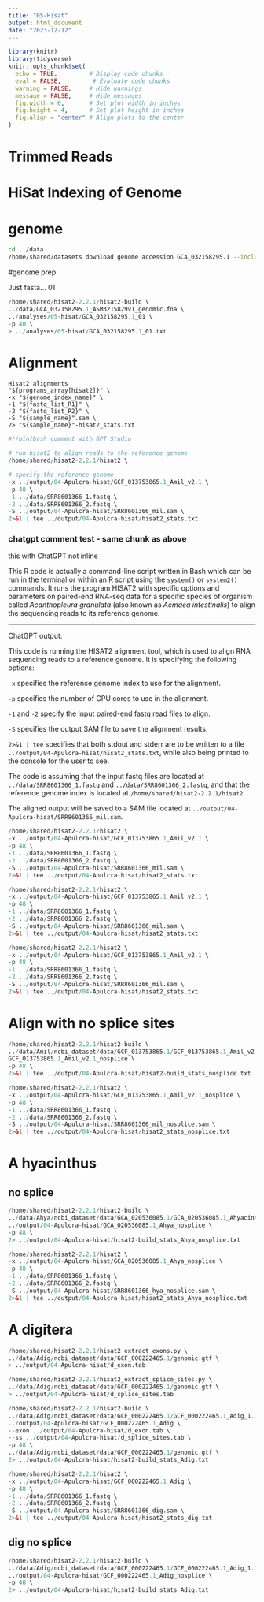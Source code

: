 ```yaml
---
title: "05-Hisat"
output: html_document
date: "2023-12-12"
---
```


```r
library(knitr)
library(tidyverse)
knitr::opts_chunk$set(
  echo = TRUE,         # Display code chunks
  eval = FALSE,         # Evaluate code chunks
  warning = FALSE,     # Hide warnings
  message = FALSE,     # Hide messages
  fig.width = 6,       # Set plot width in inches
  fig.height = 4,      # Set plot height in inches
  fig.align = "center" # Align plots to the center
)
```

# Trimmed Reads





# HiSat Indexing of Genome





# genome

```bash
cd ../data
/home/shared/datasets download genome accession GCA_032158295.1 --include gff3,rna,cds,protein,genome,seq-report
```




#genome prep

Just fasta... 01

```r
/home/shared/hisat2-2.2.1/hisat2-build \
../data/GCA_032158295.1_ASM3215829v1_genomic.fna \
../analyses/05-hisat/GCA_032158295.1_01 \
-p 40 \
> ../analyses/05-hisat/GCA_032158295.1_01.txt

```




# Alignment

```
Hisat2 alignments
"${programs_array[hisat2]}" \
-x "${genome_index_name}" \
-1 "${fastq_list_R1}" \
-2 "${fastq_list_R2}" \
-S "${sample_name}".sam \
2> "${sample_name}"-hisat2_stats.txt
```

```r
#!/bin/bash comment with GPT Studio

# run hisat2 to align reads to the reference genome
/home/shared/hisat2-2.2.1/hisat2 \

# specify the reference genome
-x ../output/04-Apulcra-hisat/GCF_013753865.1_Amil_v2.1 \
-p 48 \
-1 ../data/SRR8601366_1.fastq \
-2 ../data/SRR8601366_2.fastq \
-S ../output/04-Apulcra-hisat/SRR8601366_mil.sam \
2>&1 | tee ../output/04-Apulcra-hisat/hisat2_stats.txt

```


### chatgpt comment test - same chunk as above
this with ChatGPT not inline 



This R code is actually a command-line script written in Bash which can be run in the terminal or within an R script using the `system()` or `system2()` commands. It runs the program HISAT2 with specific options and parameters on paired-end RNA-seq data for a specific species of organism called *Acanthopleura granulata* (also known as *Acmaea intestinalis*) to align the sequencing reads to its reference genome.


---

ChatGPT output:

This code is running the HISAT2 alignment tool, which is used to align RNA sequencing reads to a reference genome. It is specifying the following options:

`-x` specifies the reference genome index to use for the alignment.

`-p` specifies the number of CPU cores to use in the alignment. 

`-1` and `-2` specify the input paired-end fastq read files to align. 

`-S` specifies the output SAM file to save the alignment results.

`2>&1 | tee` specifies that both stdout and stderr are to be written to a file `../output/04-Apulcra-hisat/hisat2_stats.txt`, while also being printed to the console for the user to see.

The code is assuming that the input fastq files are located at `../data/SRR8601366_1.fastq` and `../data/SRR8601366_2.fastq`, and that the reference genome index is located at `/home/shared/hisat2-2.2.1/hisat2`.

The aligned output will be saved to a SAM file located at `../output/04-Apulcra-hisat/SRR8601366_mil.sam`.

```r
/home/shared/hisat2-2.2.1/hisat2 \
-x ../output/04-Apulcra-hisat/GCF_013753865.1_Amil_v2.1 \
-p 48 \
-1 ../data/SRR8601366_1.fastq \
-2 ../data/SRR8601366_2.fastq \
-S ../output/04-Apulcra-hisat/SRR8601366_mil.sam \
2>&1 | tee ../output/04-Apulcra-hisat/hisat2_stats.txt
```

```r
/home/shared/hisat2-2.2.1/hisat2 \
-x ../output/04-Apulcra-hisat/GCF_013753865.1_Amil_v2.1 \
-p 48 \
-1 ../data/SRR8601366_1.fastq \
-2 ../data/SRR8601366_2.fastq \
-S ../output/04-Apulcra-hisat/SRR8601366_mil.sam \
2>&1 | tee ../output/04-Apulcra-hisat/hisat2_stats.txt
```

```r
/home/shared/hisat2-2.2.1/hisat2 \
-x ../output/04-Apulcra-hisat/GCF_013753865.1_Amil_v2.1 \
-p 48 \
-1 ../data/SRR8601366_1.fastq \
-2 ../data/SRR8601366_2.fastq \
-S ../output/04-Apulcra-hisat/SRR8601366_mil.sam \
2>&1 | tee ../output/04-Apulcra-hisat/hisat2_stats.txt
```
# Align with no splice sites


```r
/home/shared/hisat2-2.2.1/hisat2-build \
../data/Amil/ncbi_dataset/data/GCF_013753865.1/GCF_013753865.1_Amil_v2.1_genomic.fna \
GCF_013753865.1_Amil_v2.1_nosplice \
-p 48 \
2>&1 | tee ../output/04-Apulcra-hisat/hisat2-build_stats_nosplice.txt
```



```r
/home/shared/hisat2-2.2.1/hisat2 \
-x ../output/04-Apulcra-hisat/GCF_013753865.1_Amil_v2.1_nosplice \
-p 48 \
-1 ../data/SRR8601366_1.fastq \
-2 ../data/SRR8601366_2.fastq \
-S ../output/04-Apulcra-hisat/SRR8601366_mil_nosplice.sam \
2>&1 | tee ../output/04-Apulcra-hisat/hisat2_stats_nosplice.txt
```

# A hyacinthus


## no splice

```r
/home/shared/hisat2-2.2.1/hisat2-build \
../data/Ahya/ncbi_dataset/data/GCA_020536085.1/GCA_020536085.1_Ahyacinthus.chrsV1_genomic.fna \
../output/04-Apulcra-hisat/GCA_020536085.1_Ahya_nosplice \
-p 48 \
2> ../output/04-Apulcra-hisat/hisat2-build_stats_Ahya_nosplice.txt
```




```r
/home/shared/hisat2-2.2.1/hisat2 \
-x ../output/04-Apulcra-hisat/GCA_020536085.1_Ahya_nosplice \
-p 48 \
-1 ../data/SRR8601366_1.fastq \
-2 ../data/SRR8601366_2.fastq \
-S ../output/04-Apulcra-hisat/SRR8601366_hya_nosplice.sam \
2>&1 | tee ../output/04-Apulcra-hisat/hisat2_stats_Ahya_nosplice.txt
```


# A digitera


```r
/home/shared/hisat2-2.2.1/hisat2_extract_exons.py \
../data/Adig/ncbi_dataset/data/GCF_000222465.1/genomic.gtf \
> ../output/04-Apulcra-hisat/d_exon.tab
```


```r
/home/shared/hisat2-2.2.1/hisat2_extract_splice_sites.py \
../data/Adig/ncbi_dataset/data/GCF_000222465.1/genomic.gtf \
> ../output/04-Apulcra-hisat/d_splice_sites.tab
```



```r
/home/shared/hisat2-2.2.1/hisat2-build \
../data/Adig/ncbi_dataset/data/GCF_000222465.1/GCF_000222465.1_Adig_1.1_genomic.fna \
../output/04-Apulcra-hisat/GCF_000222465.1_Adig \
--exon ../output/04-Apulcra-hisat/d_exon.tab \
--ss ../output/04-Apulcra-hisat/d_splice_sites.tab \
-p 48 \
../data/Adig/ncbi_dataset/data/GCF_000222465.1/genomic.gtf \
2> ../output/04-Apulcra-hisat/hisat2-build_stats_Adig.txt
```


```r
/home/shared/hisat2-2.2.1/hisat2 \
-x ../output/04-Apulcra-hisat/GCF_000222465.1_Adig \
-p 48 \
-1 ../data/SRR8601366_1.fastq \
-2 ../data/SRR8601366_2.fastq \
-S ../output/04-Apulcra-hisat/SRR8601366_dig.sam \
2>&1 | tee ../output/04-Apulcra-hisat/hisat2_stats_dig.txt
```
## dig no splice

```r
/home/shared/hisat2-2.2.1/hisat2-build \
../data/Adig/ncbi_dataset/data/GCF_000222465.1/GCF_000222465.1_Adig_1.1_genomic.fna \
../output/04-Apulcra-hisat/GCF_000222465.1_Adig_nosplice \
-p 48 \
2> ../output/04-Apulcra-hisat/hisat2-build_stats_Adig.txt
```


